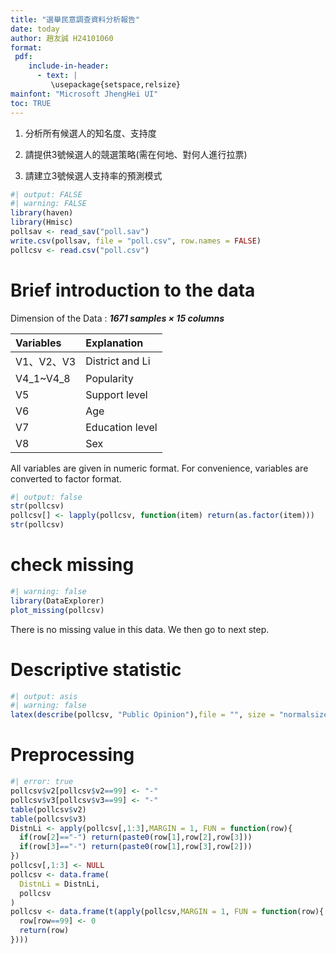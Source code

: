 ```yaml
---
title: "選舉民意調查資料分析報告"
date: today
author: 趙友誠 H24101060
format:
 pdf:
    include-in-header:
      - text: |
         \usepackage{setspace,relsize}
mainfont: "Microsoft JhengHei UI"
toc: TRUE
---
```

1. 分析所有候選人的知名度、支持度

2. 請提供3號候選人的競選策略(需在何地、對何人進行拉票)

3. 請建立3號候選人支持率的預測模式

```r
#| output: FALSE
#| warning: FALSE
library(haven)
library(Hmisc)
pollsav <- read_sav("poll.sav")
write.csv(pollsav, file = "poll.csv", row.names = FALSE)
pollcsv <- read.csv("poll.csv")
```

# Brief introduction to the data

Dimension of the Data : ***1671 samples × 15 columns***

| Variables  | Explanation     |
|:-----------|:----------------|
| V1、V2、V3 | District and Li |
| V4_1\~V4_8 | Popularity      |
| V5         | Support level   |
| V6         | Age             |
| V7         | Education level |
| V8         | Sex             |

All variables are given in numeric format. For convenience, variables are converted to factor format.

```r
#| output: false
str(pollcsv)
pollcsv[] <- lapply(pollcsv, function(item) return(as.factor(item)))
str(pollcsv)
```

# check missing

```r
#| warning: false
library(DataExplorer)
plot_missing(pollcsv)
```
There is no missing value in this data. We then go to next step.

# Descriptive statistic

```r
#| output: asis
#| warning: false
latex(describe(pollcsv, "Public Opinion"),file = "", size = "normalsize")
```

# Preprocessing

```r
#| error: true
pollcsv$v2[pollcsv$v2==99] <- "-"
pollcsv$v3[pollcsv$v3==99] <- "-"
table(pollcsv$v2)
table(pollcsv$v3)
DistnLi <- apply(pollcsv[,1:3],MARGIN = 1, FUN = function(row){
  if(row[2]=="-") return(paste0(row[1],row[2],row[3]))
  if(row[3]=="-") return(paste0(row[1],row[3],row[2]))
})
pollcsv[,1:3] <- NULL
pollcsv <- data.frame(
  DistnLi = DistnLi,
  pollcsv
)
pollcsv <- data.frame(t(apply(pollcsv,MARGIN = 1, FUN = function(row){
  row[row==99] <- 0
  return(row)
})))
```



